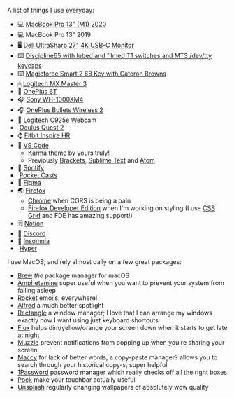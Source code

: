 
A list of things I use everyday:

- 💻 [MacBook Pro 13" (M1) 2020](https://www.apple.com/in/macbook-pro-13)
- 💻 MacBook Pro 13" 2019
- 🖥 [Dell UltraSharp 27" 4K USB-C Monitor](https://www.dell.com/en-us/work/shop/dell-ultrasharp-27-4k-usb-c-monitor-u2720q/apd/210-avjv/monitors-monitor-accessories)
- ⌨️ [Discipline65 with lubed and filmed T1 switches and MT3 /dev/tty keycaps](https://twitter.com/_SreetamDas/status/1373175729567928321)
- ⌨️ [Magicforce Smart 2 68 Key with Gateron Browns](https://www.aliexpress.com/item/33026059233.html)
- 🖱 [Logitech MX Master 3](https://www.logitech.com/en-us/products/mice/mx-master-3.910-005620.html?crid=7)
- 📱 [OnePlus 6T](https://www.oneplus.com/6t)
- 🎧 [Sony WH-1000XM4](https://www.sony.com/electronics/headband-headphones/wh-1000xm4)
- 🎧 [OnePlus Bullets Wireless 2](https://www.oneplus.com/bullets-wireless-2)
- 📸 [Logitech C925e Webcam](https://www.logitech.com/en-us/products/webcams/c925e-business-webcam.960-001075.html?crid=34)
- &#8203;<SiOculus /> [Oculus Quest 2](https://www.oculus.com/quest-2)
- ⌚️ [Fitbit Inspire HR](https://www.fitbit.com/in/inspire)
- 📝 [VS Code](https://code.visualstudio.com)
  - [Karma theme](https://github.com/sreetamdas/karma) by yours truly!
  - Previously [Brackets](http://brackets.io), [Sublime Text](https://www.sublimetext.com) and [Atom](https://atom.io)
- 🎵 [Spotify](https://open.spotify.com/user/22nkuerb2tgjpqwhy4tp4aecq?si=q0YnurxaQxiWIIvc7G4-ZA)
- &#8203;<FaPodcast /> [Pocket Casts](https://www.pocketcasts.com)
- 🎨 [Figma](https://www.figma.com)
- 🌏 [Firefox](https://www.mozilla.org)
  - [Chrome](https://www.google.com/chrome) when CORS is being a pain
  - [Firefox Developer Edition](https://www.mozilla.org/en-US/firefox/developer) when I'm working on styling (I use [CSS Grid](https://developer.mozilla.org/en-US/docs/Web/CSS/CSS_Grid_Layout) and
    FDE has amazing support!)
- 🗒 [Notion](https://www.notion.so)
- 💬 [Discord](https://discord.com)
- 📮 [Insomnia](https://insomnia.rest)
- &#8203;<BsTerminalFill /> [Hyper](https://hyper.is)

I use MacOS, and rely almost daily on a few great packages:

- [Brew]() _the_ package manager for macOS
- [Amphetamine]() super useful when you want to prevent your system from falling asleep
- [Rocket]() emojis, everywhere!
- [Alfred]() a much better spotlight
- [Rectangle]() a window manager; I love that I can arrange my windows exactly how I want using just keyboard shortcuts
- [Flux]() helps dim/yellow/orange your screen down when it starts to get late at night
- [Muzzle]() prevent notifications from popping up when you're sharing your screen
- [Maccy]() for lack of better words, a copy-paste manager? allows you to search through your historical copy-s, super helpful
- [1Password]() password manager which really checks off all the right boxes
- [Pock]() make your touchbar actually useful
- [Unsplash]() regularly changing wallpapers of absolutely wow quality
